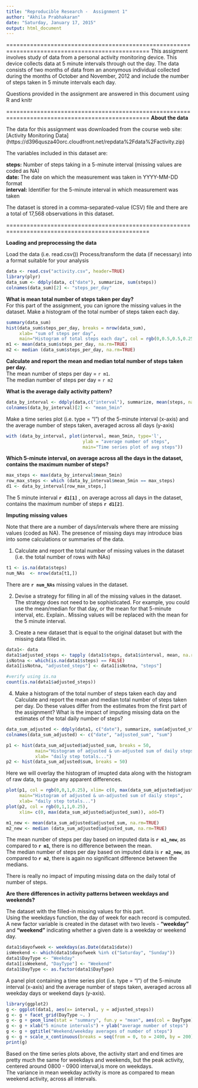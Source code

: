```yaml
---
title: "Reproducible Research -  Assignment 1"
author: "Akhila Prabhakaran"
date: "Saturday, January 17, 2015"
output: html_document
---
```


================================================================================================
This assigment involves study of data from a personal activity monitoring device. This device collects data at 5 minute intervals through out the day. The data consists of two months of data from an anonymous individual collected during the months of October and November, 2012 and include the number of steps taken in 5 minute intervals each day.

Questions provided in the assignment are answered in this document using R and knitr

================================================================================================
**About the data**  

The data for this assignment was downloaded from the course web site:  
[Activity Monitoring Data] (https://d396qusza40orc.cloudfront.net/repdata%2Fdata%2Factivity.zip)

The variables included in this dataset are:  

**steps:** Number of steps taking in a 5-minute interval (missing values are coded as NA)  
**date:** The date on which the measurement was taken in YYYY-MM-DD format  
**interval:** Identifier for the 5-minute interval in which measurement was taken  

The dataset is stored in a comma-separated-value (CSV) file and there are a total of 17,568 observations in this dataset.  

================================================================================================

**Loading and preprocessing the data**

Load the data (i.e. read.csv())
Process/transform the data (if necessary) into a format suitable for your analysis

```r
data <- read.csv("activity.csv", header=TRUE)
library(plyr)
data_sum <- ddply(data, c("date"), summarize, sum(steps))
colnames(data_sum)[2] <- "steps_per_day"
```

**What is mean total number of steps taken per day?**  
For this part of the assignment, you can ignore the missing values in the dataset.
Make a histogram of the total number of steps taken each day.

```r
summary(data_sum)
hist(data_sum$steps_per_day, breaks = nrow(data_sum), 
     xlab= "sum of steps per day", 
     main="Histogram of total steps each day", col = rgb(0,0.5,0.5,0.25))
m1 <- mean(data_sum$steps_per_day, na.rm=TRUE)
m2 <- median (data_sum$steps_per_day, na.rm=TRUE)

```


**Calculate and report the mean and median total number of steps taken per day.  **  
The mean number of steps per day = `r m1`.  
The median number of steps per day = `r m2`  


**What is the average daily activity pattern?**
```r
data_by_interval <- ddply(data,c("interval"), summarize, mean(steps, na.rm=TRUE))
colnames(data_by_interval)[2] <- "mean_5min"
```
Make a time series plot (i.e. type = "l") of the 5-minute interval (x-axis) and the average number of steps taken, averaged across all days (y-axis)  

```r
with (data_by_interval, plot(interval, mean_5min, type='l', 
                             ylab = "average number of steps", 
                             main="Time series plot of avg steps"))
```

**Which 5-minute interval, on average across all the days in the dataset, contains the maximum number of steps?**    
```r
max_steps <- max(data_by_interval$mean_5min)
row_max_steps <- which (data_by_interval$mean_5min == max_steps)
d1 <- data_by_interval[row_max_steps,]
```

The 5 minute interval **`r d1[1]`** , on average across all days in the dataset, contains the maximum number of steps **`r d1[2]`**.    
  
  
**Imputing missing values**  

Note that there are a number of days/intervals where there are missing values (coded as NA). 
The presence of missing days may introduce bias into some calculations or summaries of the data.  

1. Calculate and report the total number of missing values in the dataset (i.e. the total number of rows with NAs)   

```r
t1 <- is.na(data$steps)
num_NAs  <- nrow(data[t1,])
```
There are **`r num_NAs`** missing values in the dataset.  


2. Devise a strategy for filling in all of the missing values in the dataset. The strategy does not need to be sophisticated. For example, you could use the mean/median for that day, or the mean for that 5-minute interval, etc.  Explain..
Missing values will be replaced with the mean for the 5 minute interval.

3. Create a new dataset that is equal to the original dataset but with the missing data filled in.  

```r
data1<- data 
data1$adjusted_steps <- tapply (data1$steps, data1$interval, mean, na.rm=TRUE)
isNotna <- which(is.na(data1$steps) == FALSE)
data1[isNotna, "adjusted_steps"] <- data1[isNotna, "steps"]

#verify using is.na
count(is.na(data1$adjusted_steps))

```

4. Make a histogram of the total number of steps taken each day and Calculate and report the mean and median total number of steps taken per day. Do these values differ from the estimates from the first part of the assignment? What is the impact of imputing missing data on the estimates of the total daily number of steps?    
  
```r
data_sum_adjusted <- ddply(data1, c("date"), summarize, sum(adjusted_steps), sum(steps))
colnames(data_sum_adjusted) <- c("date", "adjusted_sum", "sum")

p1 <- hist(data_sum_adjusted$adjusted_sum, breaks = 50, 
           main="Histogram of adjusted & un-adjusted sum of daily steps", 
           xlab= "daily step totals...")
p2 <- hist(data_sum_adjusted$sum, breaks = 50)

```  

Here we will overlay the histogram of imupted data along with the histogram of raw data, to gauge any apparent differences.

```r
plot(p1, col = rgb(0,0,1,0.25), xlim= c(0, max(data_sum_adjusted$adjusted_sum)), 
     main="Histogram of adjusted & un-adjusted sum of daily steps", 
     xlab= "daily step totals...")
plot(p2, col = rgb(0,1,1,0.25), 
     xlim= c(0, max(data_sum_adjusted$adjusted_sum)), add=T)

m1_new <- mean(data_sum_adjusted$adjusted_sum, na.rm=TRUE)
m2_new <- median (data_sum_adjusted$adjusted_sum, na.rm=TRUE)

```
The mean number of steps per day based on imputed data is **`r m1_new`**, as compared to **`r m1`**, there is no difference between the mean.    
The median number of steps per day based on imputed data is **`r m2_new`**, as compared to **`r m2`**, there is again no significant difference between the medians. 
  
There is really no impact of imputing missing data on the daily total of number of steps.

**Are there differences in activity patterns between weekdays and weekends?**  

The dataset with the filled-in missing values for this part.  
Using the weekdays function, the day of week for each record is computed.  
A new factor variable is created in the dataset with two levels - **"weekday"** and **"weekend"** indicating whether a given date is a weekday or weekend day.  

```r
data1$dayofweek <- weekdays(as.Date(data1$date))
isWeekend <- which(data1$dayofweek %in% c("Saturday", "Sunday"))
data1$DayType <- "Weekday"
data1[isWeekend, "DayType"] <- "Weekend"
data1$DayType <- as.factor(data1$DayType)
```


A panel plot containing a time series plot (i.e. type = "l") of the 5-minute interval (x-axis) and the average number of steps taken, averaged across all weekday days or weekend days (y-axis). 
  
```r
library(ggplot2)
g <- ggplot(data1, aes(x= interval, y = adjusted_steps))
g <- g + facet_grid(DayType ~. )
g <- g + geom_line(stat = "summary", fun.y = "mean", aes(col = DayType) )
g <- g + xlab("5 minute intervals") + ylab("average number of steps") 
g <- g + ggtitle("Weekend/weekday averages of number of steps")
g <- g + scale_x_continuous(breaks = seq(from = 0, to = 2400, by = 200))
print(g)
```

Based on the time series plots above, the activity start and end times are pretty much the same for weekdays and weekends, but the peak activity, centered around 0800 - 0900 interval,is more on weekdays.   
The variance in mean weekday activity is more as compared to mean weekend activity, across all intervals.
